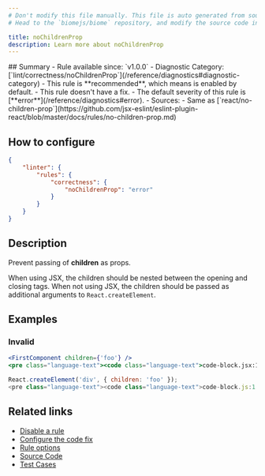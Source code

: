 ```yaml
---
# Don't modify this file manually. This file is auto generated from source, and you will lose your changes next time the website is built.
# Head to the `biomejs/biome` repository, and modify the source code in there.

title: noChildrenProp
description: Learn more about noChildrenProp
---
```


<Tabs>
<TabItem label="JSX and TSX" icon="seti:javascript">
## Summary
- Rule available since: `v1.0.0`
- Diagnostic Category: [`lint/correctness/noChildrenProp`](/reference/diagnostics#diagnostic-category)
- This rule is **recommended**, which means is enabled by default.
- This rule doesn't have a fix.
- The default severity of this rule is [**error**](/reference/diagnostics#error).
- Sources: 
  - Same as [`react/no-children-prop`](https://github.com/jsx-eslint/eslint-plugin-react/blob/master/docs/rules/no-children-prop.md)

## How to configure
```json title="biome.json"
{
	"linter": {
		"rules": {
			"correctness": {
				"noChildrenProp": "error"
			}
		}
	}
}

```
## Description
Prevent passing of **children** as props.

When using JSX, the children should be nested between the opening and closing tags.
When not using JSX, the children should be passed as additional arguments to `React.createElement`.

## Examples

### Invalid

```jsx
<FirstComponent children={'foo'} />
<pre class="language-text"><code class="language-text">code-block.jsx:1:17 <a href="https://biomejs.dev/linter/rules/no-children-prop">lint/correctness/noChildrenProp</a> ━━━━━━━━━━━━━━━━━━━━━━━━━━━━━━━━━━━━━━━━━━━━━━━━<br /><br />  <strong><span style="color: Tomato;">✖</span></strong> <span style="color: Tomato;">Avoid passing </span><span style="color: Tomato;"><strong>children</strong></span><span style="color: Tomato;"> using a prop</span><br />  <br />  <strong><span style="color: Tomato;">&gt;</span></strong> <strong>1 │ </strong>&lt;FirstComponent children=&#123;'foo'&#125; /&gt;<br />   <strong>   │ </strong>                <strong><span style="color: Tomato;">^</span></strong><strong><span style="color: Tomato;">^</span></strong><strong><span style="color: Tomato;">^</span></strong><strong><span style="color: Tomato;">^</span></strong><strong><span style="color: Tomato;">^</span></strong><strong><span style="color: Tomato;">^</span></strong><strong><span style="color: Tomato;">^</span></strong><strong><span style="color: Tomato;">^</span></strong><br />    <strong>2 │ </strong><br />  <br />  <strong><span style="color: lightgreen;">ℹ</span></strong> <span style="color: lightgreen;">The canonical way to pass children in React is to use JSX elements</span><br />  <br /></code></pre>

```

```js
React.createElement('div', { children: 'foo' });
<pre class="language-text"><code class="language-text">code-block.js:1:30 <a href="https://biomejs.dev/linter/rules/no-children-prop">lint/correctness/noChildrenProp</a> ━━━━━━━━━━━━━━━━━━━━━━━━━━━━━━━━━━━━━━━━━━━━━━━━━<br /><br />  <strong><span style="color: Tomato;">✖</span></strong> <span style="color: Tomato;">Avoid passing </span><span style="color: Tomato;"><strong>children</strong></span><span style="color: Tomato;"> using a prop</span><br />  <br />  <strong><span style="color: Tomato;">&gt;</span></strong> <strong>1 │ </strong>React.createElement('div', &#123; children: 'foo' &#125;);<br />   <strong>   │ </strong>                             <strong><span style="color: Tomato;">^</span></strong><strong><span style="color: Tomato;">^</span></strong><strong><span style="color: Tomato;">^</span></strong><strong><span style="color: Tomato;">^</span></strong><strong><span style="color: Tomato;">^</span></strong><strong><span style="color: Tomato;">^</span></strong><strong><span style="color: Tomato;">^</span></strong><strong><span style="color: Tomato;">^</span></strong><br />    <strong>2 │ </strong><br />  <br />  <strong><span style="color: lightgreen;">ℹ</span></strong> <span style="color: lightgreen;">The canonical way to pass children in React is to use additional arguments to React.createElement</span><br />  <br /></code></pre>

```

## Related links

- [Disable a rule](/linter/#disable-a-rule)
- [Configure the code fix](/linter#configure-the-code-fix)
- [Rule options](/linter/#rule-options)
- [Source Code](https://github.com/biomejs/biome/blob/main/crates/biome_js_analyze/src/lint/correctness/no_children_prop.rs)
- [Test Cases](https://github.com/biomejs/biome/blob/main/crates/biome_js_analyze/tests/specs/correctness/noChildrenProp)

</TabItem>
</Tabs>

